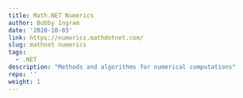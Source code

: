```yaml
---
title: Math.NET Numerics
author: Bobby Ingram
date: '2020-10-03'
link: https://numerics.mathdotnet.com/
slug: mathnet numerics
tags:
  - .NET
description: "Methods and algorithms for numerical computations"
repo: ''
weight: 1
---
```

